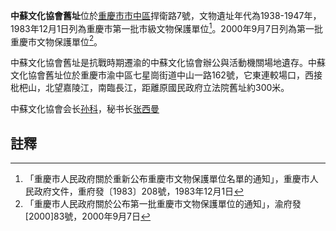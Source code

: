 {{msg:重慶市文物保護單位
|名稱 = 中蘇文協舊址
|編號 = 6
|圖片 = 
|級別 = 2
|分類 = 
|時代 = 1938-1947年
|地点 = [[重慶市|重慶市]][[市中區_(重慶市)|市中區]]捍衛路7號
|坐標 = 
|登錄 = 1983年12月1日
}}
{{msg:重慶市文物保護單位
|名稱 = 中蘇文協舊址
|編號 = 112
|圖片 = 
|級別 = 5
|分類 = 
|時代 = 1938年-1947年
|地点 = [[渝中區|渝中區]]中山一路162號
|坐標 = 
|登錄 = 2000年9月7日
}}
'''中蘇文化協會舊址'''位於[[重慶市|重慶市]][[市中區_(重慶市)|市中區]]捍衛路7號，文物遺址年代為1938-1947年，1983年12月1日列為重慶市第一批市級文物保護單位<ref>「重慶市人民政府關於重新公布重慶市文物保護單位名單的通知」，重慶市人民政府文件，重府發〔1983〕208號，1983年12月1日</ref>。2000年9月7日列為第一批重慶市文物保護單位<ref>「重慶市人民政府關於公布第一批重慶市文物保護單位的通知」，渝府發[2000]83號，2000年9月7日</ref>。

中蘇文化協會舊址是抗戰時期遷渝的中蘇文化協會辦公與活動機關場地遺存。中蘇文化協會舊址位於重慶市渝中區七星崗街道中山一路162號，它東連較場口，西接枇杷山，北望嘉陵江，南臨長江，距離原國民政府立法院舊址約300米。

中蘇文化協會会长[[孙科|孙科]]，秘书长[[张西曼|张西曼]]
== 註釋 ==
{{reflist}}
{{文物保護單位小作品}}